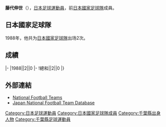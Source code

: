 {{blpunsourced|time=2018-05-30T05:05:29+00:00}}
{{Infobox football biography
|name=藤代伸世
|image=
|fullname=藤代伸世
|birth_date={{Birth date and age|1960|1|25}}
|cityofbirth=[[千葉縣|千葉縣]]
|countryofbirth=[[日本|日本]]
|height=1.79 m
|position=[[中场|中场]]
|currentclub=
|years=1982-1991<br/>1992
|clubs=[[日本鋼管|日本鋼管]]<br/>[[鹿島鹿角|住友金属]]
|caps(goals)=
|nationalyears=1988
|nationalteam=[[日本國家足球隊|日本]]
|nationalcaps(goals)=2 (0)
}}
'''藤代伸世'''（{{Bd|1960年|1月25日||}}），[[日本|日本]][[足球|足球]][[運動員|運動員]]，前[[日本國家足球隊|日本國家足球隊]]成員。

==日本國家足球隊==
1988年，他共为[[日本國家足球隊|日本國家足球隊]]出场2次。

==成績==
{{Football player national team statistics|JPN}}
|-
|1988||2||0
|-
!總和||2||0
|}

==外部連結==
{{Reflist}}
*[http://www.national-football-teams.com/v2/player.php?id=36419 National Football Teams] {{Wayback|url=http://www.national-football-teams.com/v2/player.php?id=36419 |date=20121021012315 }}
*[https://web.archive.org/web/20130921210852/http://www.japannationalfootballteam.com/en/players/fujishiro_nobuyo.html Japan National Football Team Database]

{{Japan-sport-bio-stub}}
{{Soccer-player-stub}}

[[Category:日本足球運動員|Category:日本足球運動員]]
[[Category:日本國家足球隊成員|Category:日本國家足球隊成員]]
[[Category:千葉縣出身人物|Category:千葉縣出身人物]]
[[Category:千葉縣足球運動員|Category:千葉縣足球運動員]]